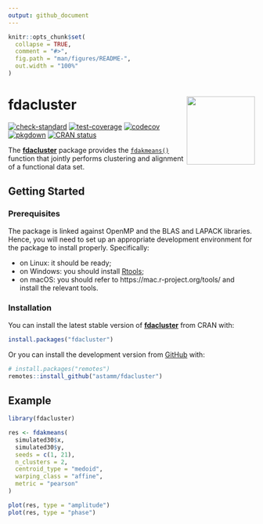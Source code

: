 ```yaml
---
output: github_document
---
```


<!-- README.md is generated from README.Rmd. Please edit that file -->

```r
knitr::opts_chunk$set(
  collapse = TRUE,
  comment = "#>",
  fig.path = "man/figures/README-",
  out.width = "100%"
)
```

# fdacluster <img src="man/figures/logo.png" align="right" height="139" />

<!-- badges: start -->
[![check-standard](https://github.com/astamm/fdacluster/workflows/R-CMD-check/badge.svg)](https://github.com/astamm/fdacluster/actions)
[![test-coverage](https://github.com/astamm/fdacluster/workflows/test-coverage/badge.svg)](https://github.com/astamm/fdacluster/actions)
[![codecov](https://codecov.io/gh/astamm/fdacluster/branch/master/graph/badge.svg)](https://app.codecov.io/gh/astamm/fdacluster)
[![pkgdown](https://github.com/astamm/fdacluster/workflows/pkgdown/badge.svg)](https://github.com/astamm/fdacluster/actions)
[![CRAN status](https://www.r-pkg.org/badges/version/fdacluster)](https://CRAN.R-project.org/package=fdacluster)
<!-- badges: end -->

The [**fdacluster**](https://astamm.github.io/fdacluster/) package provides the
[`fdakmeans()`](https://astamm.github.io/fdacluster/reference/kma.html) function
that jointly performs clustering and alignment of a functional data set.

## Getting Started

### Prerequisites

The package is linked against OpenMP and the BLAS and LAPACK libraries. Hence,
you will need to set up an appropriate development environment for the package
to install properly. Specifically:

- on Linux: it should be ready;
- on Windows: you should install [Rtools](https://cran.r-project.org/bin/windows/Rtools/rtools40.html);
- on macOS: you should refer to https://mac.r-project.org/tools/ and install the relevant tools.

### Installation

You can install the latest stable version of
[**fdacluster**](https://astamm.github.io/fdacluster/) from CRAN with:
``` r
install.packages("fdacluster")
```

Or you can install the development version from
[GitHub](https://github.com/astamm/fdacluster) with:

``` r
# install.packages("remotes")
remotes::install_github("astamm/fdacluster")
```

## Example

```r
library(fdacluster)

res <- fdakmeans(
  simulated30$x,
  simulated30$y,
  seeds = c(1, 21),
  n_clusters = 2,
  centroid_type = "medoid",
  warping_class = "affine",
  metric = "pearson"
)

plot(res, type = "amplitude")
plot(res, type = "phase")
```
